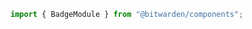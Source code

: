 

<Meta of={stories} />

```ts
import { BadgeModule } from "@bitwarden/components";
```

<Title />
<Description />

<Primary />
<Controls />

## Styles

### Primary

The primary badge is used to indicate an active status (example: device management page) or provide
additional information (example: type of emergency access granted).

<Canvas of={stories.Primary} />

### Secondary

The secondary badge style is typically is a default badge style. It is often used to indicate
neutral information.

<Canvas of={stories.Secondary} />

### Success

The success badge is used to indicate a positive status, OR to indicate a feature requires a Premium
subscription. See [Premium Badge](?path=/docs/web-premium-badge--docs)

<Canvas of={stories.Success} />

### Danger

The danger badge is used to indicate a negative status.

<Canvas of={stories.Danger} />

### Warning

The warning badge is used to indicate a status waiting on an additional action from the active user.

<Canvas of={stories.Warning} />

### Info

The info badge is used to indicate a low emphasis informative information.

<Canvas of={stories.Info} />

## Badges as counters

Badges can be used as part of links or buttons to provide a counter. See the
[Toggle Group](?path=/docs/component-library-toggle-group--docs) component.

## Accessibility

Be sure to use the correct html tag based on the purpose or function of the badge. Follow color WCAG
color contrast guidelines for small text.
